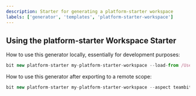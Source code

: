 ```yaml
---
description: Starter for generating a platform-starter workspace
labels: ['generator', 'templates', 'platform-starter-workspace']
---
```


## Using the platform-starter Workspace Starter

How to use this generator locally, essentially for development purposes:

```js
bit new platform-starter my-platform-starter-workspace --load-from /Users/me/path/to/this/dir --aspect teambit.community/starters/platform-starter
```

How to use this generator after exporting to a remote scope:

```js
bit new platform-starter my-platform-starter-workspace --aspect teambit.community/starters/platform-starter
```
